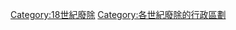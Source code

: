 {{CatPair|17世紀廢除的行政區劃|}}
[[Category:18世紀廢除|Category:18世紀廢除]]
[[Category:各世紀廢除的行政區劃|Category:各世紀廢除的行政區劃]]